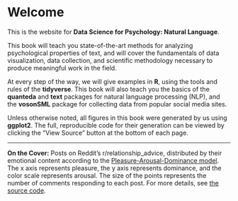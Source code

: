 # Welcome {.unnumbered}

This is the website for **Data Science for Psychology: Natural Language**.

This book will teach you state-of-the-art methods for analyzing psychological properties of text, and will cover the fundamentals of data visualization, data collection, and scientific methodology necessary to produce meaningful work in the field.

At every step of the way, we will give examples in **R**, using the tools and rules of the **tidyverse**. This book will also teach you the basics of the **quanteda** and **text** packages for natural language processing (NLP), and the **vosonSML** package for collecting data from popular social media sites.

Unless otherwise noted, all figures in this book were generated by us using **ggplot2**. The full, reproducible code for their generation can be viewed by clicking the "View Source" button at the bottom of each page.

----------------------

**On the Cover:** Posts on Reddit's r/relationship_advice, distributed by their emotional content according to the [Pleasure-Arousal-Dominance model](https://en.wikipedia.org/wiki/PAD_emotional_state_model). The x axis represents pleasure, the y axis represents dominance, and the color scale represents arousal. The size of the points represents the number of comments responding to each post. For more details, see [the source code](https://github.com/rimonim/ds4psych/blob/main/cover.R).
